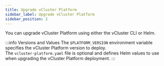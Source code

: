 ```yaml
---
title: Upgrade vCluster Platform
sidebar_label: Upgrade vCluster Platform 
sidebar_position: 2
---
```



You can upgrade vCluster Platform using either the vCluster CLI or Helm.

<PartialAdminUpgrade />

:::info Versions and Values
The `$PLATFORM_VERSION` environment variable specifies the vCluster Platform version to deploy.  
The `vcluster-platform.yaml` file is optional and defines Helm values to use when upgrading the vCluster Platform deployment.
:::


